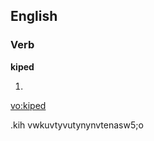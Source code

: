 ==English==

===Verb===
'''kiped'''

# {{past of|[[kipe]]}}

[[vo:kiped]]
;.kih vwkuvtyvutynynvtenasw5;o